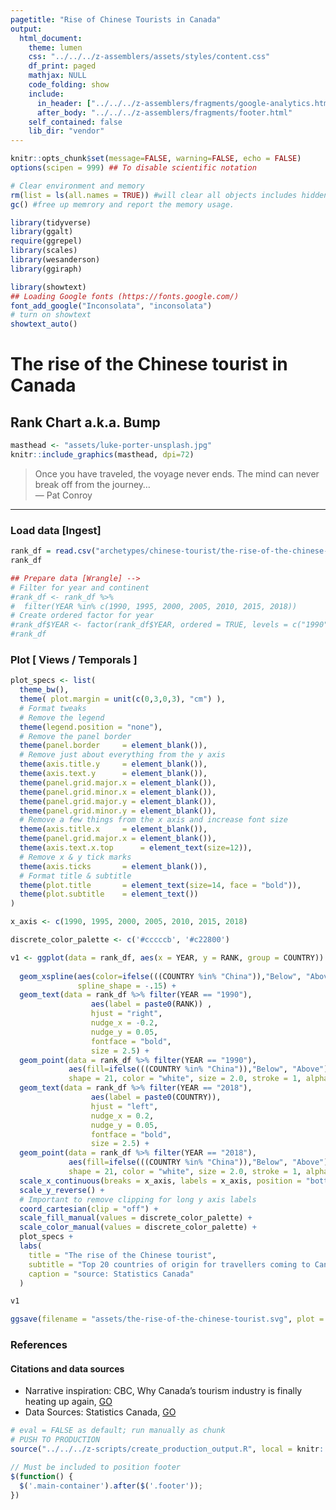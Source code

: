 ```yaml
---
pagetitle: "Rise of Chinese Tourists in Canada"
output:
  html_document:
    theme: lumen
    css: "../../../z-assemblers/assets/styles/content.css"
    df_print: paged
    mathjax: NULL
    code_folding: show
    include:
      in_header: ["../../../z-assemblers/fragments/google-analytics.html", "../../../z-assemblers/fragments/header.html"]
      after_body: "../../../z-assemblers/fragments/footer.html"
    self_contained: false
    lib_dir: "vendor"
---
```


```r

knitr::opts_chunk$set(message=FALSE, warning=FALSE, echo = FALSE)
options(scipen = 999) ## To disable scientific notation

# Clear environment and memory
rm(list = ls(all.names = TRUE)) #will clear all objects includes hidden objects.
gc() #free up memrory and report the memory usage.

library(tidyverse)
library(ggalt)
require(ggrepel)
library(scales)
library(wesanderson)
library(ggiraph)

library(showtext)
## Loading Google fonts (https://fonts.google.com/)
font_add_google("Inconsolata", "inconsolata")
# turn on showtext
showtext_auto()

```

# The rise of the Chinese tourist in Canada
## Rank Chart a.k.a. Bump

```r

masthead <- "assets/luke-porter-unsplash.jpg"
knitr::include_graphics(masthead, dpi=72)

```

> Once you have traveled, the voyage never ends. The mind can never break off from the journey...\
--- Pat Conroy\

***

### Load data [Ingest]

```r

rank_df = read.csv("archetypes/chinese-tourist/the-rise-of-the-chinese-tourist.csv", header = TRUE, stringsAsFactors = TRUE)  # read text file 
rank_df

```





```r
## Prepare data [Wrangle] -->
# Filter for year and continent
#rank_df <- rank_df %>%
#  filter(YEAR %in% c(1990, 1995, 2000, 2005, 2010, 2015, 2018))
# Create ordered factor for year
#rank_df$YEAR <- factor(rank_df$YEAR, ordered = TRUE, levels = c("1990", "1995", "2000", "2005", "2010", "2015", "2018"))
#rank_df

```


### Plot [ Views / Temporals ]


```r

plot_specs <- list(  
  theme_bw(),
  theme( plot.margin = unit(c(0,3,0,3), "cm") ),
  # Format tweaks
  # Remove the legend
  theme(legend.position = "none"),
  # Remove the panel border
  theme(panel.border     = element_blank()),
  # Remove just about everything from the y axis
  theme(axis.title.y     = element_blank()),
  theme(axis.text.y      = element_blank()),
  theme(panel.grid.major.x = element_blank()),
  theme(panel.grid.minor.x = element_blank()),
  theme(panel.grid.major.y = element_blank()),
  theme(panel.grid.minor.y = element_blank()),
  # Remove a few things from the x axis and increase font size
  theme(axis.title.x     = element_blank()),
  theme(panel.grid.major.x = element_blank()),
  theme(axis.text.x.top      = element_text(size=12)),
  # Remove x & y tick marks
  theme(axis.ticks       = element_blank()),
  # Format title & subtitle
  theme(plot.title       = element_text(size=14, face = "bold")),
  theme(plot.subtitle    = element_text())
)

x_axis <- c(1990, 1995, 2000, 2005, 2010, 2015, 2018)

discrete_color_palette <- c('#cccccb', '#c22800')

v1 <- ggplot(data = rank_df, aes(x = YEAR, y = RANK, group = COUNTRY)) +
  
  geom_xspline(aes(color=ifelse(((COUNTRY %in% "China")),"Below", "Above")), size = 1.0,
               spline_shape = -.15) +
  geom_text(data = rank_df %>% filter(YEAR == "1990"), 
                  aes(label = paste0(RANK)) , 
                  hjust = "right",
                  nudge_x = -0.2,
                  nudge_y = 0.05, 
                  fontface = "bold", 
                  size = 2.5) +
  geom_point(data = rank_df %>% filter(YEAR == "1990"), 
             aes(fill=ifelse(((COUNTRY %in% "China")),"Below", "Above")), 
             shape = 21, color = "white", size = 2.0, stroke = 1, alpha = 1) +
  geom_text(data = rank_df %>% filter(YEAR == "2018"), 
                  aes(label = paste0(COUNTRY)), 
                  hjust = "left",
                  nudge_x = 0.2,
                  nudge_y = 0.05, 
                  fontface = "bold", 
                  size = 2.5) +
  geom_point(data = rank_df %>% filter(YEAR == "2018"), 
             aes(fill=ifelse(((COUNTRY %in% "China")),"Below", "Above")), 
             shape = 21, color = "white", size = 2.0, stroke = 1, alpha = 1) +
  scale_x_continuous(breaks = x_axis, labels = x_axis, position = "bottom") +
  scale_y_reverse() +
  # Important to remove clipping for long y axis labels
  coord_cartesian(clip = "off") +
  scale_fill_manual(values = discrete_color_palette) +
  scale_color_manual(values = discrete_color_palette) +
  plot_specs +
  labs(
    title = "The rise of the Chinese tourist",
    subtitle = "Top 20 countries of origin for travellers coming to Canada by rank.",
    caption = "source: Statistics Canada"
  )

v1

```



```r

ggsave(filename = "assets/the-rise-of-the-chinese-tourist.svg", plot = v1, width=13.33, height=7.5)

```


### References
#### Citations and data sources

* Narrative inspiration: CBC, Why Canada's tourism industry is finally heating up again, [GO](https://www.cbc.ca/news/canada/travel-canada-numbers-1.4682484){target="_blank"}
* Data Sources: Statistics Canada,
[GO](https://www150.statcan.gc.ca/t1/tbl1/en/tv.action?pid=2410000601){target="_blank"}


```r

# eval = FALSE as default; run manually as chunk
# PUSH TO PRODUCTION
source("../../../z-scripts/create_production_output.R", local = knitr::knit_global())

```


```js

// Must be included to position footer
$(function() {
  $('.main-container').after($('.footer'));
})

```


